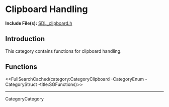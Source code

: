 
= Clipboard Handling =

'''Include File(s):''' [http://hg.libsdl.org/SDL/file/default/include/SDL_clipboard.h SDL_clipboard.h]


== Introduction ==
This category contains functions for clipboard handling.

<!-- #Remove this line and the ## below to use this markup if it becomes relevant to this category -->
<!-- #== Enumerations == -->
<!-- #<<FullSearchCached(category:CategoryEnum CategoryClipboard -title:SGEnumerations)>> -->

<!-- #== Structures == -->
<!-- #<<FullSearchCached(category:CategoryStruct CategoryClipboard -title:SGStructures)>> -->

== Functions ==
<<FullSearchCached(category:CategoryClipboard -CategoryEnum -CategoryStruct -title:SGFunctions)>>


----
CategoryCategory

